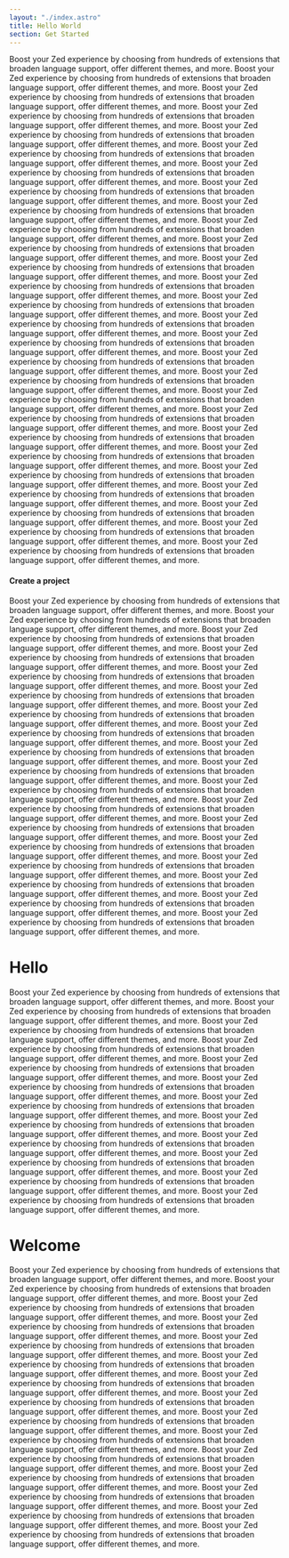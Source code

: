 ```yaml
---
layout: "./index.astro"
title: Hello World
section: Get Started
---
```


Boost your Zed experience by choosing from hundreds of extensions that broaden language support, offer different themes, and more.
Boost your Zed experience by choosing from hundreds of extensions that broaden language support, offer different themes, and more.
Boost your Zed experience by choosing from hundreds of extensions that broaden language support, offer different themes, and more.
Boost your Zed experience by choosing from hundreds of extensions that broaden language support, offer different themes, and more.
Boost your Zed experience by choosing from hundreds of extensions that broaden language support, offer different themes, and more.
Boost your Zed experience by choosing from hundreds of extensions that broaden language support, offer different themes, and more.
Boost your Zed experience by choosing from hundreds of extensions that broaden language support, offer different themes, and more.
Boost your Zed experience by choosing from hundreds of extensions that broaden language support, offer different themes, and more.
Boost your Zed experience by choosing from hundreds of extensions that broaden language support, offer different themes, and more.
Boost your Zed experience by choosing from hundreds of extensions that broaden language support, offer different themes, and more.
Boost your Zed experience by choosing from hundreds of extensions that broaden language support, offer different themes, and more.
Boost your Zed experience by choosing from hundreds of extensions that broaden language support, offer different themes, and more.
Boost your Zed experience by choosing from hundreds of extensions that broaden language support, offer different themes, and more.
Boost your Zed experience by choosing from hundreds of extensions that broaden language support, offer different themes, and more.
Boost your Zed experience by choosing from hundreds of extensions that broaden language support, offer different themes, and more.
Boost your Zed experience by choosing from hundreds of extensions that broaden language support, offer different themes, and more.
Boost your Zed experience by choosing from hundreds of extensions that broaden language support, offer different themes, and more.
Boost your Zed experience by choosing from hundreds of extensions that broaden language support, offer different themes, and more.
Boost your Zed experience by choosing from hundreds of extensions that broaden language support, offer different themes, and more.
Boost your Zed experience by choosing from hundreds of extensions that broaden language support, offer different themes, and more.
Boost your Zed experience by choosing from hundreds of extensions that broaden language support, offer different themes, and more.
Boost your Zed experience by choosing from hundreds of extensions that broaden language support, offer different themes, and more.
Boost your Zed experience by choosing from hundreds of extensions that broaden language support, offer different themes, and more.
Boost your Zed experience by choosing from hundreds of extensions that broaden language support, offer different themes, and more.
Boost your Zed experience by choosing from hundreds of extensions that broaden language support, offer different themes, and more.
Boost your Zed experience by choosing from hundreds of extensions that broaden language support, offer different themes, and more.
Boost your Zed experience by choosing from hundreds of extensions that broaden language support, offer different themes, and more.
#### Create a project
Boost your Zed experience by choosing from hundreds of extensions that broaden language support, offer different themes, and more.
Boost your Zed experience by choosing from hundreds of extensions that broaden language support, offer different themes, and more.
Boost your Zed experience by choosing from hundreds of extensions that broaden language support, offer different themes, and more.
Boost your Zed experience by choosing from hundreds of extensions that broaden language support, offer different themes, and more.
Boost your Zed experience by choosing from hundreds of extensions that broaden language support, offer different themes, and more.
Boost your Zed experience by choosing from hundreds of extensions that broaden language support, offer different themes, and more.
Boost your Zed experience by choosing from hundreds of extensions that broaden language support, offer different themes, and more.
Boost your Zed experience by choosing from hundreds of extensions that broaden language support, offer different themes, and more.
Boost your Zed experience by choosing from hundreds of extensions that broaden language support, offer different themes, and more.
Boost your Zed experience by choosing from hundreds of extensions that broaden language support, offer different themes, and more.
Boost your Zed experience by choosing from hundreds of extensions that broaden language support, offer different themes, and more.
Boost your Zed experience by choosing from hundreds of extensions that broaden language support, offer different themes, and more.
Boost your Zed experience by choosing from hundreds of extensions that broaden language support, offer different themes, and more.
Boost your Zed experience by choosing from hundreds of extensions that broaden language support, offer different themes, and more.
Boost your Zed experience by choosing from hundreds of extensions that broaden language support, offer different themes, and more.
Boost your Zed experience by choosing from hundreds of extensions that broaden language support, offer different themes, and more.
Boost your Zed experience by choosing from hundreds of extensions that broaden language support, offer different themes, and more.
Boost your Zed experience by choosing from hundreds of extensions that broaden language support, offer different themes, and more.

# Hello
Boost your Zed experience by choosing from hundreds of extensions that broaden language support, offer different themes, and more.
Boost your Zed experience by choosing from hundreds of extensions that broaden language support, offer different themes, and more.
Boost your Zed experience by choosing from hundreds of extensions that broaden language support, offer different themes, and more.
Boost your Zed experience by choosing from hundreds of extensions that broaden language support, offer different themes, and more.
Boost your Zed experience by choosing from hundreds of extensions that broaden language support, offer different themes, and more.
Boost your Zed experience by choosing from hundreds of extensions that broaden language support, offer different themes, and more.
Boost your Zed experience by choosing from hundreds of extensions that broaden language support, offer different themes, and more.
Boost your Zed experience by choosing from hundreds of extensions that broaden language support, offer different themes, and more.
Boost your Zed experience by choosing from hundreds of extensions that broaden language support, offer different themes, and more.
Boost your Zed experience by choosing from hundreds of extensions that broaden language support, offer different themes, and more.
Boost your Zed experience by choosing from hundreds of extensions that broaden language support, offer different themes, and more.
Boost your Zed experience by choosing from hundreds of extensions that broaden language support, offer different themes, and more.
# Welcome
Boost your Zed experience by choosing from hundreds of extensions that broaden language support, offer different themes, and more.
Boost your Zed experience by choosing from hundreds of extensions that broaden language support, offer different themes, and more.
Boost your Zed experience by choosing from hundreds of extensions that broaden language support, offer different themes, and more.
Boost your Zed experience by choosing from hundreds of extensions that broaden language support, offer different themes, and more.
Boost your Zed experience by choosing from hundreds of extensions that broaden language support, offer different themes, and more.
Boost your Zed experience by choosing from hundreds of extensions that broaden language support, offer different themes, and more.
Boost your Zed experience by choosing from hundreds of extensions that broaden language support, offer different themes, and more.
Boost your Zed experience by choosing from hundreds of extensions that broaden language support, offer different themes, and more.
Boost your Zed experience by choosing from hundreds of extensions that broaden language support, offer different themes, and more.
Boost your Zed experience by choosing from hundreds of extensions that broaden language support, offer different themes, and more.
Boost your Zed experience by choosing from hundreds of extensions that broaden language support, offer different themes, and more.
Boost your Zed experience by choosing from hundreds of extensions that broaden language support, offer different themes, and more.
Boost your Zed experience by choosing from hundreds of extensions that broaden language support, offer different themes, and more.
Boost your Zed experience by choosing from hundreds of extensions that broaden language support, offer different themes, and more.
Boost your Zed experience by choosing from hundreds of extensions that broaden language support, offer different themes, and more.